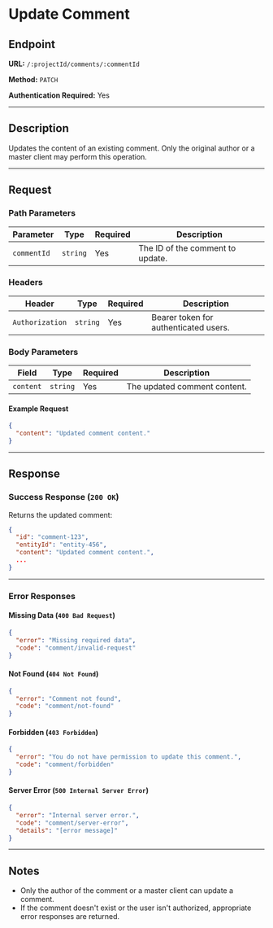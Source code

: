 # Update Comment

## Endpoint

**URL:** `/:projectId/comments/:commentId`

**Method:** `PATCH`

**Authentication Required:** Yes

---

## Description

Updates the content of an existing comment. Only the original author or a master client may perform this operation.

---

## Request

### Path Parameters

| Parameter   | Type     | Required | Description                      |
| ----------- | -------- | -------- | -------------------------------- |
| `commentId` | `string` | Yes      | The ID of the comment to update. |

### Headers

| Header          | Type     | Required | Description                           |
| --------------- | -------- | -------- | ------------------------------------- |
| `Authorization` | `string` | Yes      | Bearer token for authenticated users. |

### Body Parameters

| Field     | Type     | Required | Description                  |
| --------- | -------- | -------- | ---------------------------- |
| `content` | `string` | Yes      | The updated comment content. |

#### Example Request

```json
{
  "content": "Updated comment content."
}
```

---

## Response

### Success Response (`200 OK`)

Returns the updated comment:

```json
{
  "id": "comment-123",
  "entityId": "entity-456",
  "content": "Updated comment content.",
  ...
}
```

---

### Error Responses

#### Missing Data (`400 Bad Request`)

```json
{
  "error": "Missing required data",
  "code": "comment/invalid-request"
}
```

#### Not Found (`404 Not Found`)

```json
{
  "error": "Comment not found",
  "code": "comment/not-found"
}
```

#### Forbidden (`403 Forbidden`)

```json
{
  "error": "You do not have permission to update this comment.",
  "code": "comment/forbidden"
}
```

#### Server Error (`500 Internal Server Error`)

```json
{
  "error": "Internal server error.",
  "code": "comment/server-error",
  "details": "[error message]"
}
```

---

## Notes

- Only the author of the comment or a master client can update a comment.
- If the comment doesn't exist or the user isn't authorized, appropriate error responses are returned.
